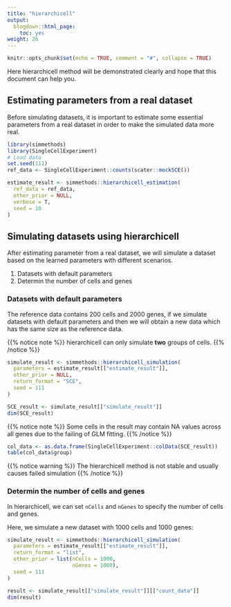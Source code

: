 ```yaml
---
title: "hierarchicell"
output:
  blogdown::html_page:
    toc: yes
weight: 26
---
```


<!-- github markdown built using 
rmarkdown::render("vignettes/hierarchicell.Rmd", output_format = rmarkdown::github_document())
-->

```r
knitr::opts_chunk$set(echo = TRUE, comment = "#", collapse = TRUE)
```
Here hierarchicell method will be demonstrated clearly and hope that this document can help you.

## Estimating parameters from a real dataset

Before simulating datasets, it is important to estimate some essential parameters from a real dataset in order to make the simulated data more real. 

```r
library(simmethods)
library(SingleCellExperiment)
# Load data
set.seed(111)
ref_data <- SingleCellExperiment::counts(scater::mockSCE())
```


```r
estimate_result <- simmethods::hierarchicell_estimation(
  ref_data = ref_data,
  other_prior = NULL,
  verbose = T,
  seed = 10
)
```


## Simulating datasets using hierarchicell

After estimating parameter from a real dataset, we will simulate a dataset based on the learned parameters with different scenarios.

1. Datasets with default parameters
2. Determin the number of cells and genes

### Datasets with default parameters

The reference data contains 200 cells and 2000 genes, if we simulate datasets with default parameters and then we will obtain a new data which has the same size as the reference data. 

{{% notice note %}}
hierarchicell can only simulate **two** groups of cells.
{{% /notice %}}

```r
simulate_result <- simmethods::hierarchicell_simulation(
  parameters = estimate_result[["estimate_result"]],
  other_prior = NULL,
  return_format = "SCE",
  seed = 111
)
```

```r
SCE_result <- simulate_result[["simulate_result"]]
dim(SCE_result)
```

{{% notice note %}}
Some cells in the result may contain NA values across all genes due to the failing of GLM fitting.
{{% /notice %}}

```r
col_data <- as.data.frame(SingleCellExperiment::colData(SCE_result))
table(col_data$group)
```

{{% notice warning %}}
The hierarchicell method is not stable and usually causes failed simulation
{{% /notice %}}

### Determin the number of cells and genes

In hierarchicell, we can set `nCells` and `nGenes` to specify the number of cells and genes.

Here, we simulate a new dataset with 1000 cells and 1000 genes:

```r
simulate_result <- simmethods::hierarchicell_simulation(
  parameters = estimate_result[["estimate_result"]],
  return_format = "list",
  other_prior = list(nCells = 1000,
                     nGenes = 1000),
  seed = 111
)
```

```r
result <- simulate_result[["simulate_result"]][["count_data"]]
dim(result)
```
